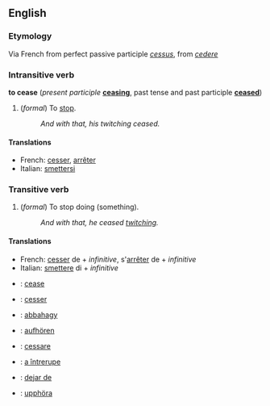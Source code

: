 ==English==
===Etymology===
Via French from perfect passive participle ''[[cessus]]'', from ''[[cedere]]''

===Intransitive verb===
'''to cease''' (''present participle'' '''[[ceasing]]''', past tense and past participle '''[[ceased]]''')

# (''formal'') To [[stop]].
#:''And with that, his twitching ceased.''

====Translations====
*French: [[cesser]], [[arrêter]]
*Italian: [[smettersi]]

===Transitive verb===
# (''formal'') To stop doing (something).
#:''And with that, he ceased [[twitch]]ing.''

====Translations====
*French: [[cesser]] de + ''infinitive'', s'[[arrêter]] de + ''infinitive''
*Italian: [[smettere]] di + ''infinitive''
*{{en}}: [[:en:cease|cease]]
*{{fr}}: [[:fr:cesser|cesser]]
*{{hu}}: [[:hu:abbahagy|abbahagy]]
*{{de}}: [[:de:aufhören|aufhören]]
*{{it}}: [[:it:cessare|cessare]]
*{{ro}}: [[:ro:a întrerupe|a întrerupe]]
*{{es}}: [[:es:dejar de|dejar de]]
*{{sv}}: [[:sv:upphöra|upphöra]]